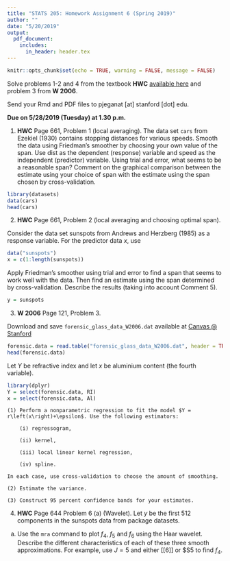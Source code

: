 ```yaml
---
title: "STATS 205: Homework Assignment 6 (Spring 2019)"
author: ""
date: "5/20/2019"
output:
  pdf_document: 
    includes:
      in_header: header.tex
---
```


```r
knitr::opts_chunk$set(echo = TRUE, warning = FALSE, message = FALSE)
```

Solve problems 1-2 and 4 from the textbook **HWC** [available here](https://onlinelibrary.wiley.com/doi/book/10.1002/9781119196037) and problem 3 from **W 2006**.

Send your Rmd and PDF files to pjeganat [at] stanford [dot] edu.

**Due on 5/28/2019 (Tuesday) at 1.30 p.m.**

1) **HWC** Page 661, Problem 1 (local averaging).
The data set `cars` from Ezekiel (1930) contains stopping distances for various speeds. Smooth the data using Friedman’s smoother by choosing your own value of the span. Use dist as the dependent (response) variable and speed as the independent (predictor) variable. Using trial and error, what seems to be a reasonable span? Comment on the graphical comparison between the estimate using your choice of span with the estimate using the span chosen by cross-validation.
```r
library(datasets)
data(cars)
head(cars)
```


2) **HWC** Page 661, Problem 2 (local averaging and choosing optimal span).

Consider the data set sunspots from Andrews and Herzberg (1985) as a response variable. For the predictor data $x$, use
```r
data("sunspots")
x = c(1:length(sunspots))
```

Apply Friedman’s smoother using trial and error to find a span that seems to work well with the data. Then find an estimate using the span determined by cross-validation. Describe the results (taking into account Comment 5).
```r
y = sunspots
```


3) **W 2006** Page 121, Problem 3.

Download and save `forensic_glass_data_W2006.dat` available at [Canvas @ Stanford](https://canvas.stanford.edu/courses/99104/files/folder/Data) 

```r
forensic.data = read.table("forensic_glass_data_W2006.dat", header = TRUE)
head(forensic.data)
```

Let $Y$ be refractive index and let $x$ be aluminium content (the fourth variable). 
```r
library(dplyr)
Y = select(forensic.data, RI)
x = select(forensic.data, Al)
```

    (1) Perform a nonparametric regression to fit the model $Y = r\left(x\right)+\epsilon$. Use the following estimators: 
    
        (i) regressogram, 
    
        (ii) kernel,
    
        (iii) local linear kernel regression, 
    
        (iv) spline. 

    In each case, use cross-validation to choose the amount of smoothing. 

    (2) Estimate the variance. 

    (3) Construct 95 percent confidence bands for your estimates.


4) **HWC** Page 644 Problem 6 (a)  (Wavelet). 
Let $y$ be the first 512 components in the sunspots data from package datasets. 

(a) Use the `mra` command to plot $f_{4}$, $f_{5}$ and $f_{6}$ using the Haar wavelet. Describe the different characteristics of each of these three smooth approximations. For example, use $J =5$ and either $[[6]]$ or \$S5  to find $f_{4}$.

